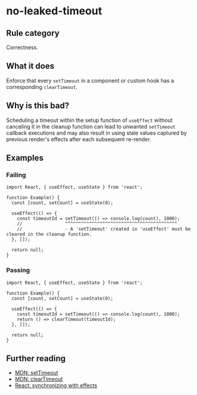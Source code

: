 # no-leaked-timeout

## Rule category

Correctness.

## What it does

Enforce that every `setTimeout` in a component or custom hook has a corresponding `clearTimeout`.

## Why is this bad?

Scheduling a timeout within the setup function of `useEffect` without canceling it in the cleanup function can lead to unwanted `setTimeout` callback executions and may also result in using stale values captured by previous render's effects after each subsequent re-render.

## Examples

### Failing

```tsx
import React, { useEffect, useState } from 'react';

function Example() {
  const [count, setCount] = useState(0);

  useEffect(() => {
    const timeoutId = setTimeout(() => console.log(count), 1000);
    //                ^^^^^^^^^^^^^^^^^^^^^^^^^^^^^^^^^^^^^^^^^^
    //                - A 'setTimeout' created in 'useEffect' must be cleared in the cleanup function.
  }, []);

  return null;
}
```

### Passing

```tsx
import React, { useEffect, useState } from 'react';

function Example() {
  const [count, setCount] = useState(0);

  useEffect(() => {
    const timeoutId = setTimeout(() => console.log(count), 1000);
    return () => clearTimeout(timeoutId);
  }, []);

  return null;
}
```

## Further reading

- [MDN: setTimeout](https://developer.mozilla.org/en-US/docs/Web/API/setTimeout)
- [MDN: clearTimeout](https://developer.mozilla.org/en-US/docs/Web/API/clearTimeout)
- [React: synchronizing with effects](https://react.dev/learn/synchronizing-with-effects#putting-it-all-together)
